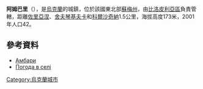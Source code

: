 {{coord|51|0|6|N|34|27|49|E|scale:100000_region:UA|display=title}}

'''阿姆巴里'''（{{lang-uk|Амбари}}），是[[烏克蘭|烏克蘭]]的城鎮，位於該國東北部[[蘇梅州|蘇梅州]]，由[[比洛皮利亞區|比洛皮利亞區]]負責管轄，距離[[佐里亞涅|佐里亞涅]]、[[舍夫琴基夫卡_(比洛皮利亞區)|舍夫琴基夫卡]]和[[科爾沙奇納|科爾沙奇納]]1.5公里，海拔高度173米，2001年人口42。

==參考資料==
* [http://w1.c1.rada.gov.ua/pls/z7502/A005?rdat1=02.02.2010&rf7571=28645 Амбари]{{dead link|date=2018年5月 |bot=InternetArchiveBot |fix-attempted=yes }}
* [http://weather.in.ua/ua/symskaja/102 Погода в селі ]

{{Ukraine-geo-stub}}
[[Category:烏克蘭城市|Category:烏克蘭城市]]